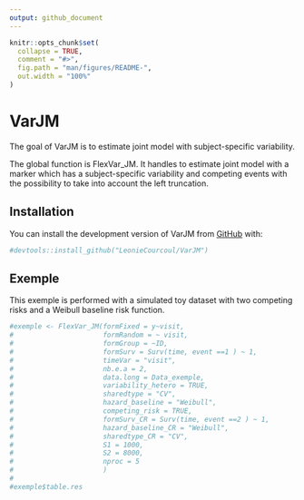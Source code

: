 ```yaml
---
output: github_document
---
```


<!-- README.md is generated from README.Rmd. Please edit that file -->

```r
knitr::opts_chunk$set(
  collapse = TRUE,
  comment = "#>",
  fig.path = "man/figures/README-",
  out.width = "100%"
)
```

# VarJM

<!-- badges: start -->
<!-- badges: end -->

The goal of VarJM is to estimate joint model with subject-specific variability.

The global function is FlexVar_JM. It handles to estimate joint model with a marker which has a subject-specific variability and competing events with the possibility to take into account the left truncation.

## Installation

You can install the development version of VarJM from [GitHub](https://github.com/) with:

```r
#devtools::install_github("LeonieCourcoul/VarJM")
```

## Exemple

This exemple is performed with a simulated toy dataset with two competing risks and a Weibull baseline risk function.

```r
#exemple <- FlexVar_JM(formFixed = y~visit,
#                      formRandom = ~ visit,
#                      formGroup = ~ID,
#                      formSurv = Surv(time, event ==1 ) ~ 1,
#                      timeVar = "visit",
#                      nb.e.a = 2,
#                      data.long = Data_exemple,
#                      variability_hetero = TRUE,
#                      sharedtype = "CV",
#                      hazard_baseline = "Weibull",
#                      competing_risk = TRUE,
#                      formSurv_CR = Surv(time, event ==2 ) ~ 1,
#                      hazard_baseline_CR = "Weibull",
#                      sharedtype_CR = "CV",
#                      S1 = 1000,
#                      S2 = 8000,
#                      nproc = 5
#                      )
#
#exemple$table.res
```

